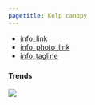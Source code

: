 ```yaml
---
pagetitle: Kelp canopy
---
```


- [info_link](https://oceanservice.noaa.gov/facts/kelp.html)
- [info_photo_link](https://sanctuaries.noaa.gov/pgallery/pgolympic/habitats/habitats_1.html)
- [info_tagline](The two dominant canopy-forming kelp species along the Olympic coast are giant kelp and bull kelp. Kelp canopies provide places to attach for some invertebrates, refuges for fish, and food for sea urchins. The amount of kelp canopy in an area influences the abundance of many associated species in that area, including sea otters.)



### {.tabset}

#### Trends

![](figures/Figure S.H.10.1_Kelp.JPG)
